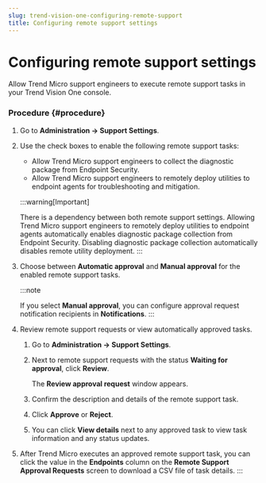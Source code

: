 ```yaml
---
slug: trend-vision-one-configuring-remote-support
title: Configuring remote support settings
---
```

# Configuring remote support settings

Allow Trend Micro support engineers to execute remote support tasks in your Trend Vision One console.

### Procedure {#procedure}

1.  Go to **Administration → Support Settings**.

2.  Use the check boxes to enable the following remote support tasks:

    - Allow Trend Micro support engineers to collect the diagnostic package from Endpoint Security.
    - Allow Trend Micro support engineers to remotely deploy utilities to endpoint agents for troubleshooting and mitigation.

    :::warning[Important]

    There is a dependency between both remote support settings. Allowing Trend Micro support engineers to remotely deploy utilities to endpoint agents automatically enables diagnostic package collection from Endpoint Security. Disabling diagnostic package collection automatically disables remote utility deployment.
    :::

3.  Choose between **Automatic approval** and **Manual approval** for the enabled remote support tasks.

    :::note

    If you select **Manual approval**, you can configure approval request notification recipients in **Notifications**.
    :::

4.  Review remote support requests or view automatically approved tasks.

    1.  Go to **Administration → Support Settings**.

    2.  Next to remote support requests with the status **Waiting for approval**, click **Review**.

        The **Review approval request** window appears.

    3.  Confirm the description and details of the remote support task.

    4.  Click **Approve** or **Reject**.

    5.  You can click **View details** next to any approved task to view task information and any status updates.

5.  After Trend Micro executes an approved remote support task, you can click the value in the **Endpoints** column on the **Remote Support Approval Requests** screen to download a CSV file of task details.
:::
